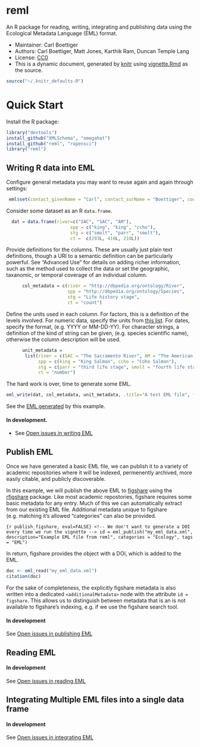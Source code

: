 reml
====

An R package for reading, writing, integrating and publishing data using the Ecological Metadata Language (EML) format. 

* Maintainer: Carl Boettiger
* Authors: Carl Boettiger, Matt Jones, Karthik Ram, Duncan Temple Lang
* License: [CC0](http://creativecommons.org/publicdomain/zero/1.0/)
* This is a dynamic document, generated by [knitr](http://yihui.name/knitr) using [vignette.Rmd](https://github.com/ropensci/reml/blob/master/inst/doc/vingette.Rmd) as the source.  

```r
source("~/.knitr_defaults.R")
```




Quick Start
===========

Install the R package:


```r
library("devtools")
install_github("XMLSchema", "omegahat")
install_github("reml", "ropensci")
library("reml")
```


Writing R data into EML
-----------------------


Configure general metadata you may want to reuse again and again through settings:

```r
 eml$set(contact_givenName = "Carl", contact_surName = "Boettiger", contact_email = "cboettig@ropensci.org")
```

Consider some dataset as an R `data.frame`.  

```r
  dat = data.frame(river=c("SAC", "SAC", "AM"),
                        spp = c("king", "king", "ccho"),
                        stg = c("smolt", "parr", "smolt"),
                        ct =  c(293L, 410L, 210L))
```



Provide definitions for the columns.  These are usually just plain text definitions, though a URI to a semantic definition can be particularly powerful. See "Advanced Use" for details on adding richer information, such as the method used to collect the data or set the geographic, taxanomic, or temporal coverage of an individual column.   

```r
      col_metadata = c(river = "http://dbpedia.org/ontology/River",
                       spp = "http://dbpedia.org/ontology/Species",
                       stg = "Life history stage",
                       ct = "count")
```

Define the units used in each column.  For factors, this is a definition of the levels involved.  For numeric data, specify the units from [this list](http://knb.ecoinformatics.org/software/eml/eml-2.1.1/eml-unitTypeDefinitions.html#StandardUnitDictionary).  For dates, specify the format, (e.g. YYYY or MM-DD-YY). For character strings, a definition of the kind of string can be given, (e.g. species scientific name), otherwise the column description will be used.  

```r
      unit_metadata =
       list(river = c(SAC = "The Sacramento River", AM = "The American River"),
            spp = c(king = "King Salmon", ccho = "Coho Salmon"),
            stg = c(parr = "third life stage", smolt = "fourth life stage"),
            ct = "number")

```

The hard work is over, time to generate some EML.

```r
eml_write(dat, col_metadata, unit_metadata, .title="A test EML file", file="my_eml_data.xml")
```

See the [EML generated](https://github.com/ropensci/eml/tree/master/inst/doc/my_eml_data.xml) by this example.


#### In development.  

* See [Open issues in writing EML](https://github.com/ropensci/reml/issues?labels=write+eml&page=1&state=open)

Publish EML
-----------

Once we have generated a basic EML file, we can publish it to a variety
of academic repositories where it will be indexed, permenently archived,
more easily citable, and publicly discoverable.

In this example, we will publish the above
EML to [figshare](http://figshare.com) using the
[rfigshare](https://github.com/ropensci/rfigshare) package. Like most
academic repostories, figshare requires some basic metadata for any entry.
Much of this we can automatically extract from our existing EML file. 
Additional metadata unique to figshare (e.g. matching it's allowed "categories"
can also be provided.  

```{r publish_figshare, eval=FALSE} <!-- We don't want to generate a DOI every time we run the vignette -->
id = eml_publish("my_eml_data.xml", description="Example EML file from reml", categories = "Ecology", tags = "EML")
```

In return, figshare provides the object with a DOI, which is added to the EML.  

```r
doc <- eml_read("my_eml_data.xml")
citation(doc)
```


For the sake of completeness, the explicitly figshare metadata is also written into a 
dedicated `<additionalMetadata>` node with the attribute `id = figshare`.  This allows
us to distinguish between metadata that is an is not available to figshare's indexing,
e.g. if we use the figshare search tool.  


#### In development

See [Open issues in publishing EML](https://github.com/ropensci/reml/issues?labels=publish+eml&page=1&state=open)

Reading EML
-----------


#### In development

See [Open issues in reading EML](https://github.com/ropensci/reml/issues?labels=read+eml&page=1&state=open)



Integrating Multiple EML files into a single data frame
-------------------------------------------------------

#### In development

See [Open issues in integrating EML](https://github.com/ropensci/reml/issues?labels=integrate+eml&page=1&state=open)

